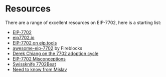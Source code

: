 # Resources

There are a range of excellent resources on EIP-7702, here is a starting list:

- [EIP-7702](https://github.com/ethereum/EIPs/blob/master/EIPS/eip-7702.md)
- [eip7702.io](https://eip7702.io/)
- [EIP-7702 on eip.tools](https://eip.tools/eip/7702)
- [awesome-eip-7702](https://github.com/fireblocks-labs/awesome-eip-7702) by Fireblocks
- [Derek Chiang on the 7702 adoption cycle](https://x.com/decentrek/status/1846216581979734156)
- [EIP-7702 Misconceptions](https://blog.ambire.com/eip-7702-misconceptions/)
- [Swissknife 7702Beat](https://swiss-knife.xyz/7702beat)
- [Need to know from Mislav](https://x.com/ox_shaman/status/1924770091620520053)
